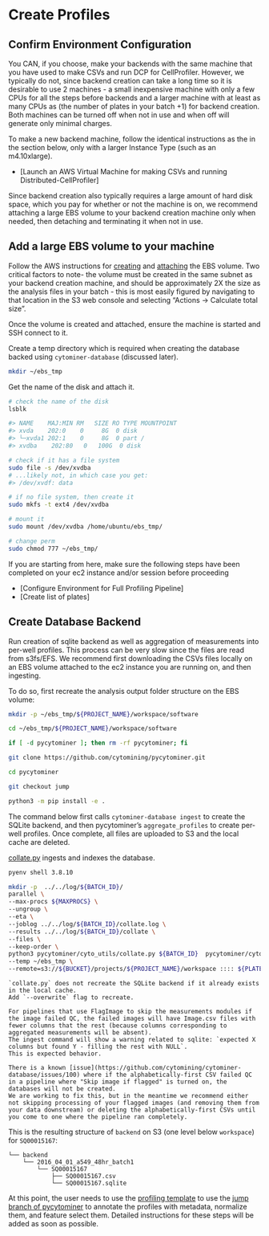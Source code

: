 # Create Profiles

## Confirm Environment Configuration

You CAN, if you choose, make your backends with the same machine that you have used to make CSVs and run DCP for CellProfiler.  However, we typically do not, since backend creation can take a long time so it is desirable to use 2 machines - a small inexpensive machine with only a few CPUs for all the steps before backends and a larger machine with at least as many CPUs as (the number of plates in your batch +1) for backend creation. Both machines can be turned off when not in use and when off will generate only minimal charges.  

To make a new backend machine, follow the identical instructions as the in the section below, only with a larger Instance Type (such as an m4.10xlarge). 

* [Launch an AWS Virtual Machine for making CSVs and running Distributed-CellProfiler]

Since backend creation also typically requires a large amount of hard disk space, which you pay for whether or not the machine is on, we recommend attaching a large EBS volume to your backend creation machine only when needed, then detaching and terminating it when not in use.

## Add a large EBS volume to your machine

Follow the AWS instructions for [creating](https://docs.aws.amazon.com/AWSEC2/latest/UserGuide/ebs-creating-volume.html) and [attaching](https://docs.aws.amazon.com/AWSEC2/latest/UserGuide/ebs-attaching-volume.html) the EBS volume.  Two critical factors to note- the volume must be created in the same subnet as your backend creation machine, and should be approximately 2X the size as the analysis files in your batch - this is most easily figured by navigating to that location in the S3 web console and selecting "Actions -> Calculate total size".

Once the volume is created and attached, ensure the machine is started and SSH connect to it.

Create a temp directory which is required when creating the database backed using `cytominer-database` (discussed later).

```sh
mkdir ~/ebs_tmp
```

Get the name of the disk and attach it.

```sh
# check the name of the disk
lsblk

#> NAME    MAJ:MIN RM   SIZE RO TYPE MOUNTPOINT
#> xvda    202:0    0     8G  0 disk
#> └─xvda1 202:1    0     8G  0 part /
#> xvdba    202:80   0   100G  0 disk

# check if it has a file system
sudo file -s /dev/xvdba
# ...likely not, in which case you get:
#> /dev/xvdf: data

# if no file system, then create it
sudo mkfs -t ext4 /dev/xvdba

# mount it
sudo mount /dev/xvdba /home/ubuntu/ebs_tmp/

# change perm
sudo chmod 777 ~/ebs_tmp/
```

If you are starting from here, make sure the following steps have been completed on your ec2 instance and/or session before proceeding

* [Configure Environment for Full Profiling Pipeline]
* [Create list of plates]


## Create Database Backend

Run creation of sqlite backend as well as aggregation of measurements into per-well profiles.
This process can be very slow since the files are read from s3fs/EFS.
We recommend first downloading the CSVs files locally on an EBS volume attached to the ec2 instance you are running on, and then ingesting.

To do so, first recreate the analysis output folder structure on the EBS volume:

```sh
mkdir -p ~/ebs_tmp/${PROJECT_NAME}/workspace/software

cd ~/ebs_tmp/${PROJECT_NAME}/workspace/software

if [ -d pycytominer ]; then rm -rf pycytominer; fi

git clone https://github.com/cytomining/pycytominer.git

cd pycytominer

git checkout jump

python3 -m pip install -e .
```

The command below first calls `cytominer-database ingest` to create the SQLite backend, and then pycytominer's `aggregate_profiles` to create per-well profiles.
Once complete, all files are uploaded to S3 and the local cache are deleted.

[collate.py](https://github.com/cytomining/pycytominer/blob/jump/pycytominer/cyto_utils/collate.py) ingests and indexes the database.

```sh
pyenv shell 3.8.10

mkdir -p  ../../log/${BATCH_ID}/
parallel \
--max-procs ${MAXPROCS} \
--ungroup \
--eta \
--joblog ../../log/${BATCH_ID}/collate.log \
--results ../../log/${BATCH_ID}/collate \
--files \
--keep-order \
python3 pycytominer/cyto_utils/collate.py ${BATCH_ID}  pycytominer/cyto_utils/ingest_config.ini {1} \
--temp ~/ebs_tmp \
--remote=s3://${BUCKET}/projects/${PROJECT_NAME}/workspace :::: ${PLATES}
```

```block2
`collate.py` does not recreate the SQLite backend if it already exists in the local cache.
Add `--overwrite` flag to recreate.
```

```block2
For pipelines that use FlagImage to skip the measurements modules if the image failed QC, the failed images will have Image.csv files with fewer columns that the rest (because columns corresponding to aggregated measurements will be absent).
The ingest command will show a warning related to sqlite: `expected X columns but found Y - filling the rest with NULL`.
This is expected behavior.
```

```block2
There is a known [issue](https://github.com/cytomining/cytominer-database/issues/100) where if the alphabetically-first CSV failed QC in a pipeline where "Skip image if flagged" is turned on, the databases will not be created.
We are working to fix this, but in the meantime we recommend either not skipping processing of your flagged images (and removing them from your data downstream) or deleting the alphabetically-first CSVs until you come to one where the pipeline ran completely.
```

This is the resulting structure of `backend` on S3 (one level below `workspace`) for `SQ00015167`:

```
└── backend
    └── 2016_04_01_a549_48hr_batch1
        └── SQ00015167
            ├── SQ00015167.csv
            └── SQ00015167.sqlite
```


At this point, the user needs to use the [profiling template](https://github.com/cytomining/profiling-template) to use the [jump branch of pycytominer](https://github.com/cytomining/pycytominer/tree/jump) to annotate the profiles with metadata, normalize them, and feature select them.  Detailed instructions for these steps will be added as soon as possible.
